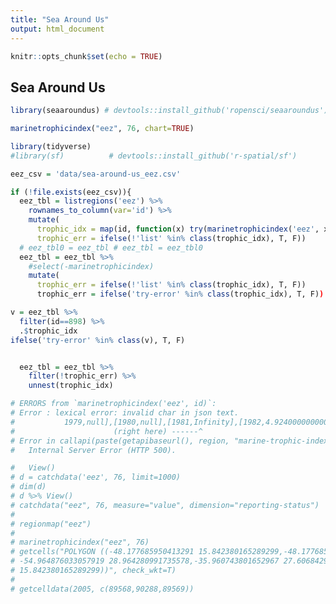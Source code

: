 ```yaml
---
title: "Sea Around Us"
output: html_document
---
```


```r
knitr::opts_chunk$set(echo = TRUE)
```

## Sea Around Us

```r
library(seaaroundus) # devtools::install_github('ropensci/seaaroundus')

marinetrophicindex("eez", 76, chart=TRUE)
```

```r
library(tidyverse)
#library(sf)          # devtools::install_github('r-spatial/sf')

eez_csv = 'data/sea-around-us_eez.csv'

if (!file.exists(eez_csv)){
  eez_tbl = listregions('eez') %>%
    rownames_to_column(var='id') %>%
    mutate(
      trophic_idx = map(id, function(x) try(marinetrophicindex('eez', x))),
      trophic_err = ifelse(!'list' %in% class(trophic_idx), T, F))
  # eez_tbl0 = eez_tbl # eez_tbl = eez_tbl0
  eez_tbl = eez_tbl %>%
    #select(-marinetrophicindex)
    mutate(
      trophic_err = ifelse(!'list' %in% class(trophic_idx), T, F))
      trophic_err = ifelse('try-error' %in% class(trophic_idx), T, F))

v = eez_tbl %>%
  filter(id==898) %>%
  .$trophic_idx
ifelse('try-error' %in% class(v), T, F)


  eez_tbl = eez_tbl %>%
    filter(!trophic_err) %>%
    unnest(trophic_idx)

# ERRORS from `marinetrophicindex('eez', id)`:
# Error : lexical error: invalid char in json text.
#           1979,null],[1980,null],[1981,Infinity],[1982,4.9240000000000
#                      (right here) ------^
# Error in callapi(paste(getapibaseurl(), region, "marine-trophic-index",  : 
#   Internal Server Error (HTTP 500).

#   View()
# d = catchdata('eez', 76, limit=1000)
# dim(d)
# d %>% View()
# catchdata("eez", 76, measure="value", dimension="reporting-status")
# 
# regionmap("eez")
# 
# marinetrophicindex("eez", 76)
# getcells("POLYGON ((-48.177685950413291 15.842380165289299,-48.177685950413291 15.842380165289299,
# -54.964876033057919 28.964280991735578,-35.960743801652967 27.606842975206646,-48.177685950413291
# 15.842380165289299))", check_wkt=T)
# 
# getcelldata(2005, c(89568,90288,89569))
```



